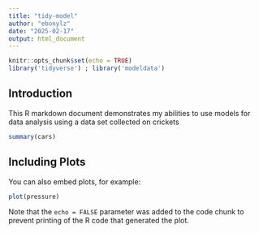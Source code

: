 ```yaml
---
title: "tidy-model"
author: "ebonylz"
date: "2025-02-17"
output: html_document
---
```


```r
knitr::opts_chunk$set(echo = TRUE)
library('tidyverse') ; library('modeldata')
```

## Introduction

This R markdown document demonstrates my abilities to use models for data analysis using a data set collected on crickets


```r
summary(cars)
```

## Including Plots

You can also embed plots, for example:

```r
plot(pressure)
```

Note that the `echo = FALSE` parameter was added to the code chunk to prevent printing of the R code that generated the plot.
